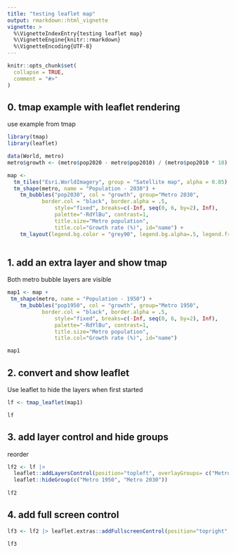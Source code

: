 ```yaml
---
title: "testing leaflet map"
output: rmarkdown::html_vignette
vignette: >
  %\VignetteIndexEntry{testing leaflet map}
  %\VignetteEngine{knitr::rmarkdown}
  %\VignetteEncoding{UTF-8}
---
```


```r
knitr::opts_chunk$set(
  collapse = TRUE,
  comment = "#>"
)
```

## 0. tmap example with leaflet rendering 

use example from tmap

```r
library(tmap)
library(leaflet)

data(World, metro)
metro$growth <- (metro$pop2020 - metro$pop2010) / (metro$pop2010 * 10) * 100

map <- 
  tm_tiles("Esri.WorldImagery", group = "Satellite map", alpha = 0.85) +
  tm_shape(metro, name = "Population - 2030") +
	tm_bubbles("pop2030", col = "growth", group="Metro 2030",
	       border.col = "black", border.alpha = .5, 
			   style="fixed", breaks=c(-Inf, seq(0, 6, by=2), Inf),
			   palette="-RdYlBu", contrast=1, 
			   title.size="Metro population", 
			   title.col="Growth rate (%)", id="name") +
	tm_layout(legend.bg.color = "grey90", legend.bg.alpha=.5, legend.frame=TRUE) + tmap_mode("view")
  
```

## 1. add an extra layer and show tmap

Both metro bubble layers are visible

```r
map1 <- map + 
 tm_shape(metro, name = "Population - 1950") +
	tm_bubbles("pop1950", col = "growth", group="Metro 1950",
	       border.col = "black", border.alpha = .5, 
			   style="fixed", breaks=c(-Inf, seq(0, 6, by=2), Inf),
			   palette="-RdYlBu", contrast=1, 
			   title.size="Metro population", 
			   title.col="Growth rate (%)", id="name") 

map1

```

## 2. convert and show leaflet

Use leaflet to hide the layers when first started

```r


lf <- tmap_leaflet(map1)

lf
```


## 3. add layer control and hide groups

reorder

```r



lf2 <- lf |> 
  leaflet::addLayersControl(position="topleft", overlayGroups= c("Metro 1950", "Metro 2030"), options=leaflet::layersControlOptions(collapsed = FALSE)) |> 
  leaflet::hideGroup(c("Metro 1950", "Metro 2030"))
 
lf2
```

## 4. add full screen control

```r



lf3 <- lf2 |> leaflet.extras::addFullscreenControl(position="topright", pseudoFullscreen=FALSE) 
 
lf3
```

